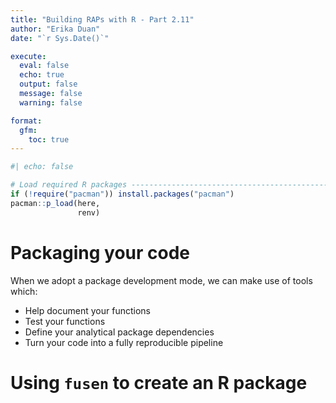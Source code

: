 ```yaml
---
title: "Building RAPs with R - Part 2.11"
author: "Erika Duan"
date: "`r Sys.Date()`"   

execute:
  eval: false
  echo: true
  output: false
  message: false
  warning: false

format:
  gfm:
    toc: true
---
```


```r
#| echo: false 

# Load required R packages -----------------------------------------------------
if (!require("pacman")) install.packages("pacman")
pacman::p_load(here,
               renv) 
```


# Packaging your code     

When we adopt a package development mode, we can make use of tools which:

-   Help document your functions    
-   Test your functions    
-   Define your analytical package dependencies    
-   Turn your code into a fully reproducible pipeline   


# Using `fusen` to create an R package    
